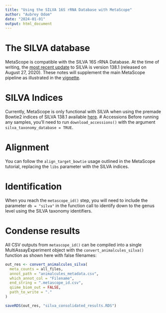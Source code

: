 ```yaml
---
title: "Using the SILVA 16S rRNA Database with MetaScope"
author: "Aubrey Odom"
date: "2024-01-01"
output: html_document
---
```


# The SILVA database

MetaScope is compatible with the SILVA 16S rRNA Database. At the time of writing, the [most recent update](https://www.arb-silva.de/) to SILVA is version 138.1 (released on August 27, 2020). These notes will supplement the main MetaScope pipeline as illustrated in the [vignette](https://wejlab.github.io/metascope-docs/articles/MetaScope_vignette.html).

# SILVA Indices
Currently, MetaScope is only functional with SILVA when using the premade Bowtie2 indices of SILVA 138.1 available [here](https://rutgers.box.com/s/njq1qc9bzawzs3a6513uihxxwgxu9qc5).
# Accessions
Before running any samples, you'll need to run `download_accessions()` with the argument `silva_taxonomy_database = TRUE`.

# Alignment
You can follow the `align_target_bowtie` usage outlined in the MetaScope tutorial, replacing the `libs` parameter with the SILVA indices.

# Identification
When you reach the `metascope_id()` step, you will need to include the parameter `db = "silva"` in the function call to identify down to the genus level using the SILVA taxonomy identifiers. 

# Condense results
All CSV outputs from `metascope_id()` can be compiled into a single MultiAssayExperiment object with the `convert_animalcules_silva()` function as shown here with false filenames:

```R
out_res <- convert_animalcules_silva(
  meta_counts = all_files,
  annot_path = "animalcules_metadata.csv",
  which_annot_col = "Filename",
  end_string = ".metascope_id.csv",
  qiime_biom_out = FALSE,
  path_to_write = "."
)

saveRDS(out_res, "silva_consolidated_results.RDS")
```
